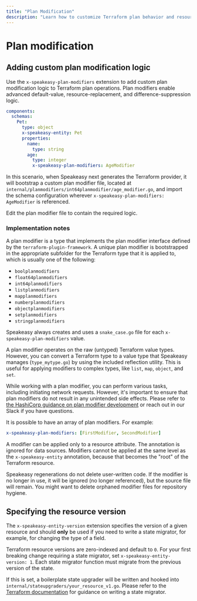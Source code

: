 ```yaml
---
title: "Plan Modification"
description: "Learn how to customize Terraform plan behavior and resource versioning."
---
```


# Plan modification

## Adding custom plan modification logic

Use the `x-speakeasy-plan-modifiers` extension to add custom plan modification logic to Terraform plan operations. Plan modifiers enable advanced default-value, resource-replacement, and difference-suppression logic.

```yaml
components:
  schemas:
    Pet:
      type: object
      x-speakeasy-entity: Pet
      properties:
        name:
          type: string
        age:
          type: integer
          x-speakeasy-plan-modifiers: AgeModifier
```

In this scenario, when Speakeasy next generates the Terraform provider, it will bootstrap a custom plan modifier file, located at `internal/planmodifiers/int64planmodifier/age_modifier.go`, and import the schema configuration wherever `x-speakeasy-plan-modifiers: AgeModifier` is referenced.

Edit the plan modifier file to contain the required logic.

### Implementation notes

A plan modifier is a type that implements the plan modifier interface defined by the `terraform-plugin-framework`. A unique plan modifier is bootstrapped in the appropriate subfolder for the Terraform type that it is applied to, which is usually one of the following:

- `boolplanmodifiers`
- `float64planmodifiers`
- `int64planmodifiers`
- `listplanmodifiers`
- `mapplanmodifiers`
- `numberplanmodifiers`
- `objectplanmodifiers`
- `setplanmodifiers`
- `stringplanmodifiers`

Speakeasy always creates and uses a `snake_case.go` file for each `x-speakeasy-plan-modifiers` value.

A plan modifier operates on the raw (untyped) Terraform value types. However, you can convert a Terraform type to a value type that Speakeasy manages (`type_mytype.go`) by using the included reflection utility. This is useful for applying modifiers to complex types, like `list`, `map`, `object`, and `set`.

While working with a plan modifier, you can perform various tasks, including initiating network requests. However, it's important to ensure that plan modifiers do not result in any unintended side effects. Please refer to [the HashiCorp guidance on plan modifier development](https://developer.hashicorp.com/terraform/plugin/framework/resources/plan-modification) or reach out in our Slack if you have questions.

It is possible to have an array of plan modifiers. For example:

```yaml
x-speakeasy-plan-modifiers: [FirstModifier, SecondModifier]
```

A modifier can be applied only to a resource attribute. The annotation is ignored for data sources. Modifiers cannot be applied at the same level as the `x-speakeasy-entity` annotation, because that becomes the "root" of the Terraform resource.

Speakeasy regenerations do not delete user-written code. If the modifier is no longer in use, it will be ignored (no longer referenced), but the source file will remain. You might want to delete orphaned modifier files for repository hygiene.

## Specifying the resource version

The `x-speakeasy-entity-version` extension specifies the version of a given resource and should **only** be used if you need to write a state migrator, for example, for changing the type of a field.

Terraform resource versions are zero-indexed and default to `0`. For your first breaking change requiring a state migrator, set `x-speakeasy-entity-version: 1`. Each state migrator function must migrate from the previous version of the state.

If this is set, a boilerplate state upgrader will be written and hooked into `internal/stateupgraders/your_resource_v1.go`. Please refer to the [Terraform documentation](https://developer.hashicorp.com/terraform/plugin/framework/resources/state-upgrade) for guidance on writing a state migrator.
